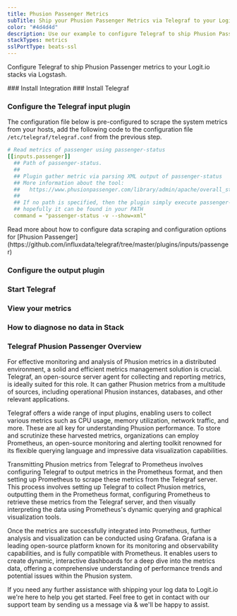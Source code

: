 ```yaml
---
title: Phusion Passenger Metrics
subTitle: Ship your Phusion Passenger Metrics via Telegraf to your Logit.io Stack
color: "#4d4d4d"
description: Use our example to configure Telegraf to ship Phusion Passenger metrics to Logit.io. Configure Telegraf to send Phusion Passenger metrics to ELK.
stackTypes: metrics
sslPortType: beats-ssl
---
```


Configure Telegraf to ship Phusion Passenger metrics to your Logit.io stacks via Logstash.

<Steps>
  ### Install Integration
  <InstallIntegration/>
  ### Install Telegraf

  <InstallTelegraf />

  ### Configure the Telegraf input plugin

  The configuration file below is pre-configured to scrape the system metrics from your hosts, add the following code to the configuration file `/etc/telegraf/telegraf.conf` from the previous step.

  ```yaml copy
  # Read metrics of passenger using passenger-status
  [[inputs.passenger]]
    ## Path of passenger-status.
    ##
    ## Plugin gather metric via parsing XML output of passenger-status
    ## More information about the tool:
    ##   https://www.phusionpassenger.com/library/admin/apache/overall_status_report.html
    ##
    ## If no path is specified, then the plugin simply execute passenger-status
    ## hopefully it can be found in your PATH
    command = "passenger-status -v --show=xml"
  ```
  <Callout type="info">
    Read more about how to configure data scraping and configuration options for [Phusion Passenger](https://github.com/influxdata/telegraf/tree/master/plugins/inputs/passenger)
  </Callout>

  ### Configure the output plugin

  <TelegrafOutputPlugin />

  ### Start Telegraf

  <StartTelegraf />

  ### View your metrics
  <LaunchStack source="Phusion_Passenger_Metrics_via_Telegraf" utmMedium="metrics" utmCampaign="telegraf-Phusion-metrics" />

  ### How to diagnose no data in Stack

  <DiagnoseNoData />

</Steps>

### Telegraf Phusion Passenger Overview

For effective monitoring and analysis of Phusion metrics in a distributed environment, a solid and efficient 
metrics management solution is crucial. Telegraf, an open-source server agent for collecting and reporting 
metrics, is ideally suited for this role. It can gather Phusion metrics from a multitude of sources, 
including operational Phusion instances, databases, and other relevant applications.

Telegraf offers a wide range of input plugins, enabling users to collect various metrics such as CPU usage, 
memory utilization, network traffic, and more. These are all key for understanding Phusion performance. 
To store and scrutinize these harvested metrics, organizations can employ Prometheus, an open-source 
monitoring and alerting toolkit renowned for its flexible querying language and impressive data visualization capabilities.

Transmitting Phusion metrics from Telegraf to Prometheus involves configuring Telegraf to output metrics 
in the Prometheus format, and then setting up Prometheus to scrape these metrics from the Telegraf server. 
This process involves setting up Telegraf to collect Phusion metrics, outputting them in the Prometheus format, 
configuring Prometheus to retrieve these metrics from the Telegraf server, and then visually interpreting 
the data using Prometheus's dynamic querying and graphical visualization tools.

Once the metrics are successfully integrated into Prometheus, further analysis and visualization can be 
conducted using Grafana. Grafana is a leading open-source platform known for its monitoring and observability 
capabilities, and is fully compatible with Prometheus. It enables users to create dynamic, interactive 
dashboards for a deep dive into the metrics data, offering a comprehensive understanding of 
performance trends and potential issues within the Phusion system.

If you need any further assistance with shipping your log data to Logit.io we're here to help you get started. 
Feel free to get in contact with our support team by sending us a message via <IntercomButton text="live chat" /> 
& we'll be happy to assist.